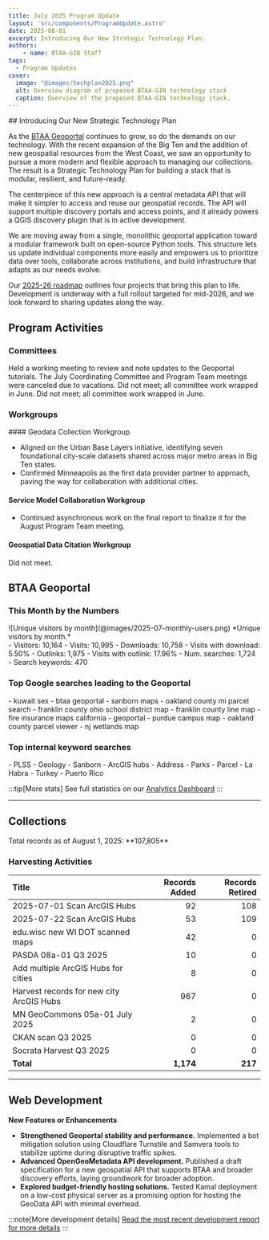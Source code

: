 ```yaml
---
title: July 2025 Program Update
layout: 'src/components/ProgramUpdate.astro'
date: 2025-08-01
excerpt: Introducing Our New Strategic Technology Plan.
authors:
    - name: BTAA-GIN Staff
tags:
  - Program Updates
cover:
  image: "@images/techplan2025.png"
  alt: Overview diagram of proposed BTAA-GIN technology stack
  caption: Overview of the proposed BTAA-GIN technology stack.
---
```


<div class="monthly-highlight">
## Introducing Our New Strategic Technology Plan

As the [BTAA Geoportal](https://geo.btaa.org/) continues to grow, so do the demands on our technology. With the recent expansion of the Big Ten and the addition of new geospatial resources from the West Coast, we saw an opportunity to pursue a more modern and flexible approach to managing our collections. The result is a Strategic Technology Plan for building a stack that is modular, resilient, and future-ready.

The centerpiece of this new approach is a central metadata API that will make it simpler to access and reuse our geospatial records. The API will support multiple discovery portals and access points, and it already powers a QGIS discovery plugin that is in active development.

We are moving away from a single, monolithic geoportal application toward a modular framework built on open-source Python tools. This structure lets us update individual components more easily and empowers us to prioritize data over tools, collaborate across institutions, and build infrastructure that adapts as our needs evolve.

Our [2025-26 roadmap](https://gin.btaa.org/technology/tech-plan-2025) outlines four projects that bring this plan to life. Development is underway with a full rollout targeted for mid-2026, and we look forward to sharing updates along the way.

</div>

## Program Activities

### Committees

<CardGrid>
  <Card title="Community Engagement">
    Held a working meeting to review and note updates to the Geoportal tutorials.
  </Card>

  <Card title="Coordination">
    The July Coordinating Committee and Program Team meetings were canceled due to vacations.
  </Card>

  <Card title="Knowledge">
    Did not meet; all committee work wrapped in June.
  </Card>

  <Card title="TECHnology">
    Did not meet; all committee work wrapped in June.
  </Card>
</CardGrid>

### Workgroups

<Card>
#### Geodata Collection Workgroup

- Aligned on the Urban Base Layers initiative, identifying seven foundational city-scale datasets shared across major metro areas in Big Ten states.
- Confirmed Minneapolis as the first data provider partner to approach, paving the way for collaboration with additional cities.

#### Service Model Collaboration Workgroup

- Continued asynchronous work on the final report to finalize it for the August Program Team meeting.

#### Geospatial Data Citation Workgroup

Did not meet.
</Card>


## BTAA Geoportal

### This Month by the Numbers

<TwoThirdsLayout>
<div slot="left">
![Unique visitors by month](@images/2025-07-monthly-users.png)
*Unique visitors by month.*
</div>

<div slot="right">
<div class="compact-list">
- Visitors: 10,164
- Visits: 10,995
- Downloads: 10,758
- Visits with download: 5.50%
- Outlinks: 1,975
- Visits with outlink: 17.96%
- Num. searches: 1,724
- Search keywords: 470
</div>
</div>
</TwoThirdsLayout>



### Top Google searches leading to the Geoportal

<ChipList class="not-content">
- kuwait sex
- btaa geoportal
- sanborn maps
- oakland county mi parcel search
- franklin county ohio school district map
- franklin county line map
- fire insurance maps california
- geoportal
- purdue campus map
- oakland county parcel viewer
- nj wetlands map
</ChipList>

### Top internal keyword searches

<ChipList class="not-content">
- PLSS
- Geology
- Sanborn
- ArcGIS hubs
- Address
- Parks
- Parcel
- La Habra
- Turkey
- Puerto Rico
</ChipList>

:::tip[More stats]
See full statistics on our [Analytics Dashboard](https://tableau.umn.edu/t/UL/views/BTAAGeoportalusageMatomo/Monthlycharts?%3Aembed=y&%3AisGuestRedirectFromVizportal=y)
:::

---

## Collections

<p class="records-total">Total records as of August 1, 2025: **107,805**</p>

### Harvesting Activities

| Title | Records Added | Records Retired |
|:--|--:|--:|
| 2025-07-01 Scan ArcGIS Hubs | 92 | 108 |
| 2025-07-22 Scan ArcGIS Hubs | 53 | 109 |
| edu.wisc new WI DOT scanned maps | 42 | 0 |
| PASDA 08a-01 Q3 2025 | 10 | 0 |
| Add multiple ArcGIS Hubs for cities | 8 | 0 |
| Harvest records for new city ArcGIS Hubs | 967 | 0 |
| MN GeoCommons 05a-01 July 2025 | 2 | 0 |
| CKAN scan Q3 2025 | 0 | 0 |
| Socrata Harvest Q3 2025 | 0 | 0 |
| **Total** | **1,174** | **217** |

---

## Web Development

**New Features or Enhancements**

- **Strengthened Geoportal stability and performance.** Implemented a bot mitigation solution using Cloudflare Turnstile and Samvera tools to stabilize uptime during disruptive traffic spikes.
- **Advanced OpenGeoMetadata API development.** Published a draft specification for a new geospatial API that supports BTAA and broader discovery efforts, laying groundwork for broader adoption.
- **Explored budget-friendly hosting solutions.** Tested Kamal deployment on a low-cost physical server as a promising option for hosting the GeoData API with minimal overhead.

:::note[More development details]
[Read the most recent development report for more details](https://docs.google.com/document/d/19sSRPXlRzI-dF-fMAbF44S1NBFgVYX23F-gS6-Ikuqc/edit?usp=sharing)
:::

